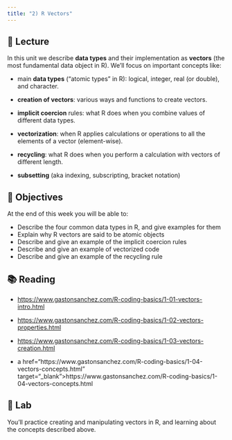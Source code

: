 ```yaml
---
title: "2) R Vectors"
---
```



## 📖 Lecture

In this unit we describe __data types__ and their implementation as __vectors__ (the most fundamental data object in R). We'll focus on important concepts like:

- main __data types__ ("atomic types" in R): logical, integer, real (or double), and character.

- __creation of vectors__: various ways and functions to create vectors.

- __implicit coercion__ rules: what R does when you combine values of different data types.

- __vectorization__: when R applies calculations or operations to all the elements of a vector (element-wise).

- __recycling__: what R does when you perform a calculation with vectors of different length.

- __subsetting__ (aka indexing, subscripting, bracket notation)
 


## 🎯 Objectives

At the end of this week you will be able to:

- Describe the four common data types in R, and give examples for them
- Explain why R vectors are said to be atomic objects
- Describe and give an example of the implicit coercion rules
- Describe and give an example of vectorized code
- Describe and give an example of the recycling rule



## 📚 Reading

- <a href="https://www.gastonsanchez.com/R-coding-basics/1-01-vectors-intro.html" target="_blank">https://www.gastonsanchez.com/R-coding-basics/1-01-vectors-intro.html</a>

- <a href="https://www.gastonsanchez.com/R-coding-basics/1-02-vectors-properties.html" target="_blank">https://www.gastonsanchez.com/R-coding-basics/1-02-vectors-properties.html</a>

- <a href="https://www.gastonsanchez.com/R-coding-basics/1-03-vectors-creation.html" target="_blank">https://www.gastonsanchez.com/R-coding-basics/1-03-vectors-creation.html</a>
 
- a href="https://www.gastonsanchez.com/R-coding-basics/1-04-vectors-concepts.html" target="_blank">https://www.gastonsanchez.com/R-coding-basics/1-04-vectors-concepts.html</a>



## 🔬 Lab

You'll practice creating and manipulating vectors in R, and learning about the concepts described above.

 



